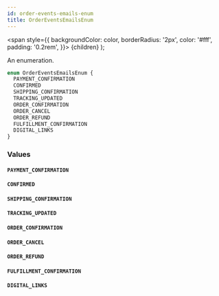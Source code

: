 ```yaml
---
id: order-events-emails-enum
title: OrderEventsEmailsEnum
---
```


<span
style={{
      backgroundColor: color,
      borderRadius: '2px',
      color: '#fff',
      padding: '0.2rem',
    }}>
{children}
</span>
);

An enumeration.

```graphql
enum OrderEventsEmailsEnum {
  PAYMENT_CONFIRMATION
  CONFIRMED
  SHIPPING_CONFIRMATION
  TRACKING_UPDATED
  ORDER_CONFIRMATION
  ORDER_CANCEL
  ORDER_REFUND
  FULFILLMENT_CONFIRMATION
  DIGITAL_LINKS
}
```

### Values

#### `PAYMENT_CONFIRMATION`

#### `CONFIRMED`

#### `SHIPPING_CONFIRMATION`

#### `TRACKING_UPDATED`

#### `ORDER_CONFIRMATION`

#### `ORDER_CANCEL`

#### `ORDER_REFUND`

#### `FULFILLMENT_CONFIRMATION`

#### `DIGITAL_LINKS`
